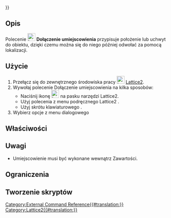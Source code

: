 <languages/>
{{UnfinishedDocu{{#translation:}}}}
{{Docnav/pl
|
|
|
|
|
|
}}

{{GuiCommand/pl
|Name=Lattice2 AttachablePlacement
|Name/pl=Lattice2: umiejscowienia umiejscowienia
|MenuLocation=Lattice2 → Attached Placement → Attached Placement
|Workbenches=[[Lattice2 Workbench/pl|Lattice2]]
|Shortcut=
|SeeAlso=
}}

<span id="Description"></span>
==Opis==

Polecenie [[Image:Lattice2_AttachablePlacement.svg|24px]] '''Dołączenie umiejscowienia''' przypisuje położenie lub uchwyt do obiektu, dzięki czemu można się do niego później odwołać za pomocą lokalizacji.

<span id="Usage"></span>
==Użycie==

# Przełącz się do zewnętrznego środowiska pracy [[Image:Lattice2_workbench_icon.svg|24px|link=Lattice2_Workbench/pl]] [[Lattice2 Workbench/pl|Lattice2]].
# Wywołaj polecenie Dołączenie umiejscowienia na kilka sposobów:
#* Naciśnij ikonę [[Image:Lattice2_AttachablePlacement.svg|24px]] na pasku narzędzi Lattice2.
#* Użyj polecenia z menu podręcznego Lattice2 {{MenuCommand|Lattice2 → Attached Placement → Attached Placement}}.
#* Użyj skrótu klawiaturowego {{KEY|}} {{KEY|}}.
# Wybierz opcje z menu dialogowego

<span id="Properties"></span>
==Właściwości==

<span id="Notes"></span>
==Uwagi== 

* Umiejscowienie musi być wykonane wewnątrz Zawartości.

<span id="Limitations"></span>
==Ograniczenia==

<span id="Scripting"></span>
==Tworzenie skryptów==

{{Docnav/pl
|
|
|
|
|
|
}}

[[Category:External Command Reference{{#translation:}}]]
[[Category:Lattice2{{#translation:}}]]